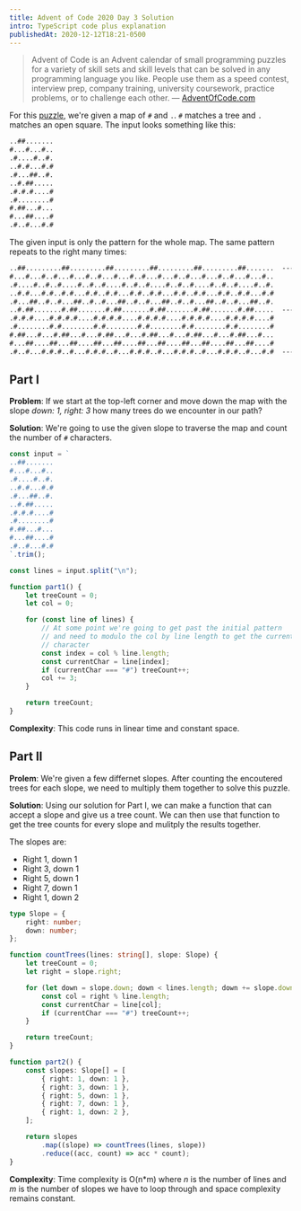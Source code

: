 ```yaml
---
title: Advent of Code 2020 Day 3 Solution
intro: TypeScript code plus explanation
publishedAt: 2020-12-12T18:21-0500
---
```


> Advent of Code is an Advent calendar of small programming puzzles for a
> variety of skill sets and skill levels that can be solved in any programming
> language you like. People use them as a speed contest, interview prep,
> company training, university coursework, practice problems, or to challenge
> each other. &mdash; [AdventOfCode.com](https://adventofcode.com/2020/about)

For this [puzzle](https://adventofcode.com/2020/day/3), we're given a map of
`#` and `.`. `#` matches a tree and `.` matches an open square. The input
looks something like this:

```txt nonumber
..##.......
#...#...#..
.#....#..#.
..#.#...#.#
.#...##..#.
..#.##.....
.#.#.#....#
.#........#
#.##...#...
#...##....#
.#..#...#.#
```

The given input is only the pattern for the whole map. The same pattern
repeats to the right many times:

```txt nonumber
..##.........##.........##.........##.........##.........##.......  --->
#...#...#..#...#...#..#...#...#..#...#...#..#...#...#..#...#...#..
.#....#..#..#....#..#..#....#..#..#....#..#..#....#..#..#....#..#.
..#.#...#.#..#.#...#.#..#.#...#.#..#.#...#.#..#.#...#.#..#.#...#.#
.#...##..#..#...##..#..#...##..#..#...##..#..#...##..#..#...##..#.
..#.##.......#.##.......#.##.......#.##.......#.##.......#.##.....  --->
.#.#.#....#.#.#.#....#.#.#.#....#.#.#.#....#.#.#.#....#.#.#.#....#
.#........#.#........#.#........#.#........#.#........#.#........#
#.##...#...#.##...#...#.##...#...#.##...#...#.##...#...#.##...#...
#...##....##...##....##...##....##...##....##...##....##...##....#
.#..#...#.#.#..#...#.#.#..#...#.#.#..#...#.#.#..#...#.#.#..#...#.#  --->
```

## Part I

**Problem**: If we start at the top-left corner and move down the map with the
slope _down: 1, right: 3_ how many trees do we encounter in our path?

**Solution**: We're going to use the given slope to traverse the map and count
the number of `#` characters.

```ts
const input = `
..##.......
#...#...#..
.#....#..#.
..#.#...#.#
.#...##..#.
..#.##.....
.#.#.#....#
.#........#
#.##...#...
#...##....#
.#..#...#.#
`.trim();

const lines = input.split("\n");

function part1() {
	let treeCount = 0;
	let col = 0;

	for (const line of lines) {
		// At some point we're going to get past the initial pattern
		// and need to modulo the col by line length to get the current
		// character
		const index = col % line.length;
		const currentChar = line[index];
		if (currentChar === "#") treeCount++;
		col += 3;
	}

	return treeCount;
}
```

**Complexity**: This code runs in linear time and constant space.

## Part II

**Prolem**: We're given a few differnet slopes. After counting the encoutered
trees for each slope, we need to multiply them together to solve this puzzle.

**Solution**: Using our solution for Part I, we can make a function that can
accept a slope and give us a tree count. We can then use that function to get
the tree counts for every slope and mulitply the results together.

The slopes are:

- Right 1, down 1
- Right 3, down 1
- Right 5, down 1
- Right 7, down 1
- Right 1, down 2

```ts
type Slope = {
	right: number;
	down: number;
};

function countTrees(lines: string[], slope: Slope) {
	let treeCount = 0;
	let right = slope.right;

	for (let down = slope.down; down < lines.length; down += slope.down) {
		const col = right % line.length;
		const currentChar = line[col];
		if (currentChar === "#") treeCount++;
	}

	return treeCount;
}

function part2() {
	const slopes: Slope[] = [
		{ right: 1, down: 1 },
		{ right: 3, down: 1 },
		{ right: 5, down: 1 },
		{ right: 7, down: 1 },
		{ right: 1, down: 2 },
	];

	return slopes
		.map((slope) => countTrees(lines, slope))
		.reduce((acc, count) => acc * count);
}
```

**Complexity**: Time complexity is O(n\*m) where _n_ is the number of lines
and _m_ is the number of slopes we have to loop through and space complexity
remains constant.
